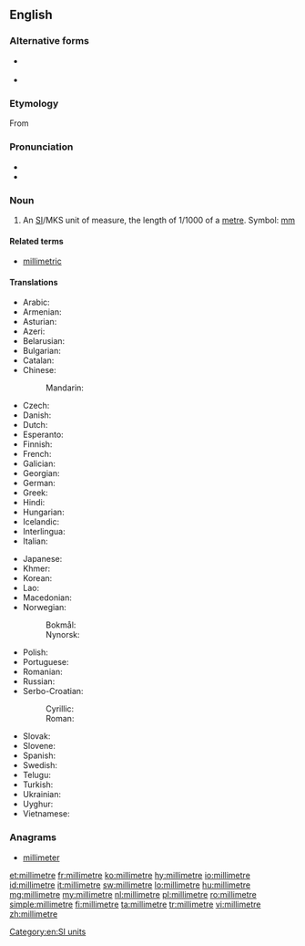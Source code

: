 {{also|millimètre}}
==English==

===Alternative forms===
* {{l/en|millimeter}} {{qual|US}}
* {{l/en|millimètre}} {{qual|rare}}

===Etymology===
From {{etyl|fr|en}} {{term|millimètre|lang=fr}}

===Pronunciation===
* {{audio|En-us-millimetre.ogg|Audio (US)|lang=en}}
* {{audio|En-us-millimetre.ogg|Audio (UK)|lang=en}}

===Noun===
{{en-noun}}

# {{context|British|lang=en}} An [[SI#Abbreviation|SI]]/MKS unit of measure, the length of 1/1000 of a [[metre]]. Symbol: [[mm]]

====Related terms====
* [[millimetric]]

====Translations====
{{trans-top|unit of measure}}
* Arabic: {{t|ar|مليمتر|m|tr=milliimitr}}
* Armenian: {{t|hy|միլիմետր|tr=milimetr}}
* Asturian: {{t|ast|milímetru|m}}
* Azeri: {{t|az|millimetr}}
* Belarusian: {{t|be|мілімэтар|m|tr=milimétar}}
* Bulgarian: {{t+|bg|милиметър|m|tr=milimétǎr}}
* Catalan: {{t|ca|mil·límetre|m}}
* Chinese:
*: Mandarin: {{t+|cmn|毫米|tr=háomǐ|sc=Hani}}
* Czech: {{t+|cs|milimetr|m}}
* Danish: {{t|da|millimeter|c}}
* Dutch: {{t+|nl|millimeter}}
* Esperanto: {{t|eo|milimetro}}
* Finnish: {{t+|fi|millimetri}}
* French: {{t+|fr|millimètre|m}}
* Galician: {{t|gl|milímetro|m}}
* Georgian: {{t|ka|მილიმეტრი|tr=milimetri|sc=Geor}}
* German: {{t+|de|Millimeter|m}}
* Greek: {{t+|el|χιλιοστόμετρο|n|tr=chiliostómetro}}
* Hindi: {{t|hi|मिलीमीटर|tr=milīmīṭar}}
* Hungarian: {{t+|hu|milliméter}}
* Icelandic: {{t+|is|millimetri|m}}
* Interlingua: {{t|ia|millimetro}}
* Italian: {{t+|it|millimetro|m}}
{{trans-mid}}
* Japanese: {{t+|ja|ミリメートル|tr=mirimētoru}}
* Khmer: {{t+|km|មិល្លីម៉ែត្រ|tr=millii-maet|sc=Khmr}}
* Korean: {{t+|ko|밀리미터|sc=Hang}}
* Lao: {{t+|lo|ມິລິແມັດ|sc=Laoo}}
* Macedonian: {{t|mk|милиметар|m|tr=milimétar}}
* Norwegian:
*: Bokmål: {{t|nb|millimeter|m}}
*: Nynorsk: {{t|nn|millimeter|m}}
* Polish: {{t+|pl|milimetr|m}}
* Portuguese: {{t+|pt|milímetro|m}}
* Romanian: {{t+|ro|milimetru|m}}
* Russian: {{t+|ru|миллиметр|m|tr=millimétr}}
* Serbo-Croatian:
*: Cyrillic: {{t|sh|мѝлиметар|m|sc=Cyrl}}
*: Roman: {{t|sh|mìlimetar|m}}
* Slovak: {{t|sk|milimeter|m}}
* Slovene: {{t|sl|milimeter|m}}
* Spanish: {{t+|es|milímetro|m}}
* Swedish: {{t+|sv|millimeter|c}}
* Telugu: {{t|te|మిల్లీమీటరు}}
* Turkish: {{t+|tr|milimetre}}
* Ukrainian: {{t|uk|міліметр|m|tr=milimétr}}
* Uyghur: {{t|ug|مىللىمېتىر|tr=millimëtir|sc=ug-Arab}}
* Vietnamese: {{t|vi|milimet}}
{{trans-bottom}}

===Anagrams===
* [[millimeter#English|millimeter]]

[[Category:en:SI units]]

[[et:millimetre]]
[[fr:millimetre]]
[[ko:millimetre]]
[[hy:millimetre]]
[[io:millimetre]]
[[id:millimetre]]
[[it:millimetre]]
[[sw:millimetre]]
[[lo:millimetre]]
[[hu:millimetre]]
[[mg:millimetre]]
[[my:millimetre]]
[[nl:millimetre]]
[[pl:millimetre]]
[[ro:millimetre]]
[[simple:millimetre]]
[[fi:millimetre]]
[[ta:millimetre]]
[[tr:millimetre]]
[[vi:millimetre]]
[[zh:millimetre]]
